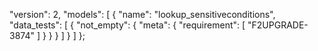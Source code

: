   "version": 2,
  "models": [
    {
      "name": "lookup_sensitiveconditions",
      "data_tests": [
        {
          "not_empty": {
            "meta": {
              "requirement": [
                "F2UPGRADE-3874"
              ]
            }
          }
        }
      ]
    }
  ]
};
